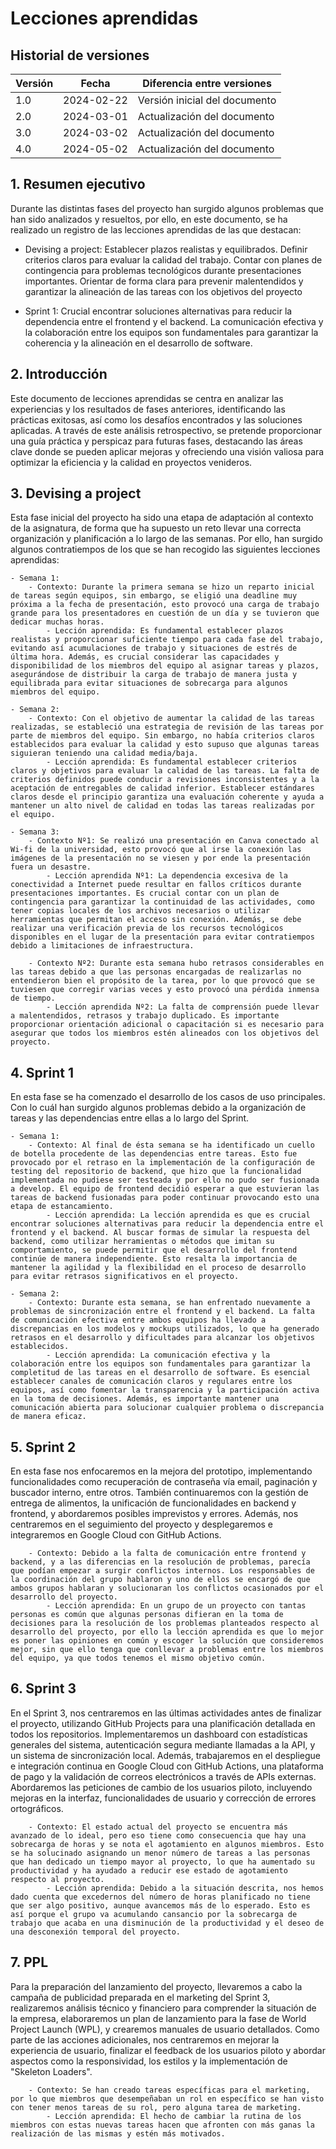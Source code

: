 # Lecciones aprendidas

## Historial de versiones

| Versión | Fecha      | Diferencia entre versiones                                                                                                                                                                                 |
| ------- | ---------- | ---------------------------------------------------------------------------------------------------------------------------------------------------------------------------------------------------------- |
| 1.0     | 2024-02-22 | Versión inicial del documento                                                                                |
| 2.0     | 2024-03-01 | Actualización del documento                                                                              |
| 3.0     | 2024-03-02 | Actualización del documento                                                                              |
| 4.0     | 2024-05-02 | Actualización del documento                                                                              |


## 1. Resumen ejecutivo
Durante las distintas fases del proyecto han surgido algunos problemas que han sido analizados y resueltos, por ello, en este documento, se ha realizado un registro de las lecciones aprendidas de las que destacan:
- Devising a project:
Establecer plazos realistas y equilibrados.
Definir criterios claros para evaluar la calidad del trabajo.
Contar con planes de contingencia para problemas tecnológicos durante presentaciones importantes.
Orientar de forma clara para prevenir malentendidos y garantizar la alineación de las tareas con los objetivos del proyecto

- Sprint 1: 
Crucial encontrar soluciones alternativas para reducir la dependencia entre el frontend y el backend.
La comunicación efectiva y la colaboración entre los equipos son fundamentales para garantizar la coherencia y la alineación en el desarrollo de software.

## 2. Introducción
Este documento de lecciones aprendidas se centra en analizar las experiencias y los resultados de fases anteriores, identificando las prácticas exitosas, así como los desafíos encontrados y las soluciones aplicadas. A través de este análisis retrospectivo, se pretende proporcionar una guía práctica y perspicaz para futuras fases, destacando las áreas clave donde se pueden aplicar mejoras y ofreciendo una visión valiosa para optimizar la eficiencia y la calidad en proyectos venideros.

## 3. Devising a project
Esta fase inicial del proyecto ha sido una etapa de adaptación al contexto de la asignatura, de forma que ha supuesto un reto llevar una correcta organización y planificación a lo largo de las semanas. Por ello, han surgido algunos contratiempos de los que se han recogido las siguientes lecciones aprendidas:

    - Semana 1: 
        - Contexto: Durante la primera semana se hizo un reparto inicial de tareas según equipos, sin embargo, se eligió una deadline muy próxima a la fecha de presentación, esto provocó una carga de trabajo grande para los presentadores en cuestión de un día y se tuvieron que dedicar muchas horas.
            - Lección aprendida: Es fundamental establecer plazos realistas y proporcionar suficiente tiempo para cada fase del trabajo, evitando así acumulaciones de trabajo y situaciones de estrés de última hora. Además, es crucial considerar las capacidades y disponibilidad de los miembros del equipo al asignar tareas y plazos, asegurándose de distribuir la carga de trabajo de manera justa y equilibrada para evitar situaciones de sobrecarga para algunos miembros del equipo.
        
    - Semana 2:
        - Contexto: Con el objetivo de aumentar la calidad de las tareas realizadas, se estableció una estrategia de revisión de las tareas por parte de miembros del equipo. Sin embargo, no había criterios claros establecidos para evaluar la calidad y esto supuso que algunas tareas siguieran teniendo una calidad media/baja.
            - Lección aprendida: Es fundamental establecer criterios claros y objetivos para evaluar la calidad de las tareas. La falta de criterios definidos puede conducir a revisiones inconsistentes y a la aceptación de entregables de calidad inferior. Establecer estándares claros desde el principio garantiza una evaluación coherente y ayuda a mantener un alto nivel de calidad en todas las tareas realizadas por el equipo.
        
    - Semana 3:
        - Contexto Nº1: Se realizó una presentación en Canva conectado al Wi-fi de la universidad, esto provocó que al irse la conexión las imágenes de la presentación no se viesen y por ende la presentación fuera un desastre.
            - Lección aprendida Nº1: La dependencia excesiva de la conectividad a Internet puede resultar en fallos críticos durante presentaciones importantes. Es crucial contar con un plan de contingencia para garantizar la continuidad de las actividades, como tener copias locales de los archivos necesarios o utilizar herramientas que permitan el acceso sin conexión. Además, se debe realizar una verificación previa de los recursos tecnológicos disponibles en el lugar de la presentación para evitar contratiempos debido a limitaciones de infraestructura.
        
        - Contexto Nº2: Durante esta semana hubo retrasos considerables en las tareas debido a que las personas encargadas de realizarlas no entendieron bien el propósito de la tarea, por lo que provocó que se tuviesen que corregir varias veces y esto provocó una pérdida inmensa de tiempo.
            - Lección aprendida Nº2: La falta de comprensión puede llevar a malentendidos, retrasos y trabajo duplicado. Es importante proporcionar orientación adicional o capacitación si es necesario para asegurar que todos los miembros estén alineados con los objetivos del proyecto.

## 4. Sprint 1
En esta fase se ha comenzado el desarrollo de los casos de uso principales. Con lo cuál han surgido algunos problemas debido a la organización de tareas y las dependencias entre ellas a lo largo del Sprint.

    - Semana 1: 
        - Contexto: Al final de ésta semana se ha identificado un cuello de botella procedente de las dependencias entre tareas. Esto fue provocado por el retraso en la implementación de la configuración de testing del repositorio de backend, que hizo que la funcionalidad implementada no pudiese ser testeada y por ello no pudo ser fusionada a develop. El equipo de frontend decidió esperar a que estuvieran las tareas de backend fusionadas para poder continuar provocando esto una etapa de estancamiento.
            - Lección aprendida: La lección aprendida es que es crucial encontrar soluciones alternativas para reducir la dependencia entre el frontend y el backend. Al buscar formas de simular la respuesta del backend, como utilizar herramientas o métodos que imitan su comportamiento, se puede permitir que el desarrollo del frontend continúe de manera independiente. Esto resalta la importancia de mantener la agilidad y la flexibilidad en el proceso de desarrollo para evitar retrasos significativos en el proyecto.
        
    - Semana 2:
        - Contexto: Durante esta semana, se han enfrentado nuevamente a problemas de sincronización entre el frontend y el backend. La falta de comunicación efectiva entre ambos equipos ha llevado a discrepancias en los modelos y mockups utilizados, lo que ha generado retrasos en el desarrollo y dificultades para alcanzar los objetivos establecidos.
            - Lección aprendida: La comunicación efectiva y la colaboración entre los equipos son fundamentales para garantizar la completitud de las tareas en el desarrollo de software. Es esencial establecer canales de comunicación claros y regulares entre los equipos, así como fomentar la transparencia y la participación activa en la toma de decisiones. Además, es importante mantener una comunicación abierta para solucionar cualquier problema o discrepancia de manera eficaz.

## 5. Sprint 2
En esta fase nos enfocaremos en la mejora del prototipo, implementando funcionalidades como recuperación de contraseña vía email, paginación y buscador interno, entre otros. También continuaremos con la gestión de entrega de alimentos, la unificación de funcionalidades en backend y frontend, y abordaremos posibles imprevistos y errores. Además, nos centraremos en el seguimiento del proyecto y desplegaremos e integraremos en Google Cloud con GitHub Actions.
       
        - Contexto: Debido a la falta de comunicación entre frontend y backend, y a las diferencias en la resolución de problemas, parecía que podían empezar a surgir conflictos internos. Los responsables de la coordinación del grupo hablaron y uno de ellos se encargó de que ambos grupos hablaran y solucionaran los conflictos ocasionados por el desarrollo del proyecto.
            - Lección aprendida: En un grupo de un proyecto con tantas personas es común que algunas personas difieran en la toma de decisiones para la resolución de los problemas planteados respecto al desarrollo del proyecto, por ello la lección aprendida es que lo mejor es poner las opiniones en común y escoger la solución que consideremos mejor, sin que ello tenga que conllevar a problemas entre los miembros del equipo, ya que todos tenemos el mismo objetivo común.

## 6. Sprint 3
En el Sprint 3, nos centraremos en las últimas actividades antes de finalizar el proyecto, utilizando GitHub Projects para una planificación detallada en todos los repositorios. Implementaremos un dashboard con estadísticas generales del sistema, autenticación segura mediante llamadas a la API, y un sistema de sincronización local. Además, trabajaremos en el despliegue e integración continua en Google Cloud con GitHub Actions, una plataforma de pago y la validación de correos electrónicos a través de APIs externas. Abordaremos las peticiones de cambio de los usuarios piloto, incluyendo mejoras en la interfaz, funcionalidades de usuario y corrección de errores ortográficos.
      
        - Contexto: El estado actual del proyecto se encuentra más avanzado de lo ideal, pero eso tiene como consecuencia que hay una sobrecarga de horas y se nota el agotamiento en algunos miembros. Esto se ha solucinado asignando un menor número de tareas a las personas que han dedicado un tiempo mayor al proyecto, lo que ha aumentado su productividad y ha ayudado a reducir ese estado de agotamiento respecto al proyecto.
            - Lección aprendida: Debido a la situación descrita, nos hemos dado cuenta que excedernos del número de horas planificado no tiene que ser algo positivo, aunque avancemos más de lo esperado. Esto es así porque el grupo va acumulando cansancio por la sobrecarga de trabajo que acaba en una disminución de la productividad y el deseo de una desconexión temporal del proyecto. 

## 7. PPL
Para la preparación del lanzamiento del proyecto, llevaremos a cabo la campaña de publicidad preparada en el marketing del Sprint 3, realizaremos análisis técnico y financiero para comprender la situación de la empresa, elaboraremos un plan de lanzamiento para la fase de World Project Launch (WPL), y crearemos manuales de usuario detallados. Como parte de las acciones adicionales, nos centraremos en mejorar la experiencia de usuario, finalizar el feedback de los usuarios piloto y abordar aspectos como la responsividad, los estilos y la implementación de "Skeleton Loaders".
      
        - Contexto: Se han creado tareas específicas para el marketing, por lo que miembros que desempeñaban un rol en específico se han visto con tener menos tareas de su rol, pero alguna tarea de marketing.
            - Lección aprendida: El hecho de cambiar la rutina de los miembros con estas nuevas tareas hacen que afronten con más ganas la realización de las mismas y estén más motivados.






